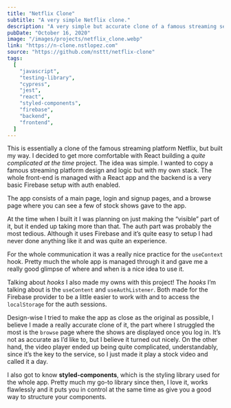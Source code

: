 ```yaml
---
title: "Netflix Clone"
subtitle: "A very simple Netflix clone."
description: "A very simple but accurate clone of a famous streaming service. Made with React (custom hooks & context), styled-components and Firebase"
pubDate: "October 16, 2020"
image: "/images/projects/netflix_clone.webp"
link: "https://n-clone.nstlopez.com"
source: "https://github.com/nsttt/netflix-clone"
tags:
  [
    "javascript",
    "testing-library",
    "cypress",
    "jest",
    "react",
    "styled-components",
    "firebase",
    "backend",
    "frontend",
  ]
---
```


This is essentially a clone of the famous streaming platform Netflix, but built my way.
I decided to get more comfortable with React building a _quite complicated at the time_ project.
The idea was simple.
I wanted to copy a famous streaming platform design and logic but with my own stack.
The whole front-end is managed with a React app and the backend is a very basic Firebase setup with auth enabled.

The app consists of a main page, login and signup pages, and a browse page where you can see a few of stock shows gave to the app.

At the time when I built it I was planning on just making the “visible” part of it, but it ended up taking more than that. The auth part was probably the most tedious. Although it uses Firebase and it’s quite easy to setup I had never done anything like it and was quite an experience.

For the whole communication it was a really nice practice for the `useContext` hook. Pretty much the whole app is managed through it and gave me a really good glimpse of where and when is a nice idea to use it.

Talking about _hooks_ I also made my owns with this project!
The _hooks_ I’m talking about is the `useContent` and `useAuthListener`. Both made for the Firebase provider to be a little easier to work with and to access the `localStorage` for the auth sessions.

Design-wise I tried to make the app as close as the original as possible, I believe I made a really accurate clone of it, the part where I struggled the most is the `browse` page where the shows are displayed once you log in. It’s not as accurate as I’d like to, but I believe it turned out nicely.
On the other hand, the video player ended up being quite complicated, understandably, since it’s the key to the service, so I just made it play a stock video and called it a day.

I also got to know **styled-components**, which is the styling library used for the whole app. Pretty much my go-to library since then, I love it, works flawlessly and it puts you in control at the same time as give you a good way to structure your components.
